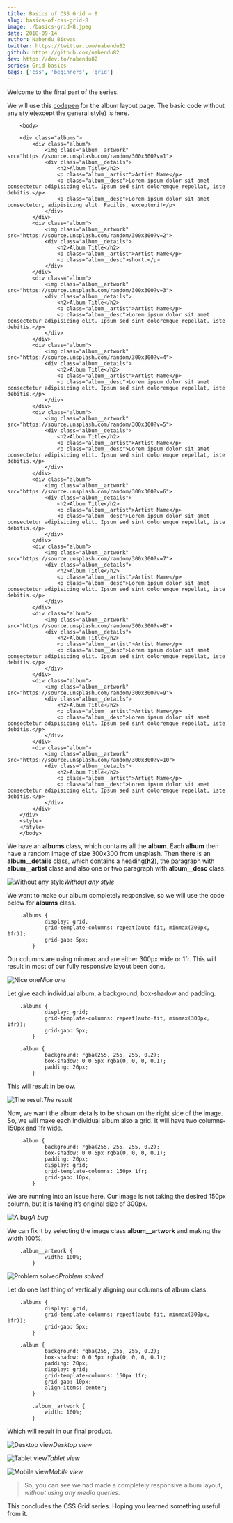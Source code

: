 ```yaml
---
title: Basics of CSS Grid — 8
slug: basics-of-css-grid-8
image: ./basics-grid-8.jpeg
date: 2018-09-14
author: Nabendu Biswas
twitter: https://twitter.com/nabendu82
github: https://github.com/nabendu82
dev: https://dev.to/nabendu82
series: Grid-basics
tags: ['css', 'beginners', 'grid']
---
```


Welcome to the final part of the series.

We will use this [codepen](https://codepen.io/nabendu82/full/qMKBOw/) for the album layout page. The basic code without any style(except the general style) is here.

<div className={styles.code__block}>

```
    <body>

    <div class="albums">
        <div class="album">
            <img class="album__artwork" src="https://source.unsplash.com/random/300x300?v=1">
            <div class="album__details">
                <h2>Album Title</h2>
                <p class="album__artist">Artist Name</p>
                <p class="album__desc">Lorem ipsum dolor sit amet consectetur adipisicing elit. Ipsum sed sint doloremque repellat, iste debitis.</p>
                <p class="album__desc">Lorem ipsum dolor sit amet consectetur, adipisicing elit. Facilis, excepturi!</p>
            </div>
        </div>
        <div class="album">
            <img class="album__artwork" src="https://source.unsplash.com/random/300x300?v=2">
            <div class="album__details">
                <h2>Album Title</h2>
                <p class="album__artist">Artist Name</p>
                <p class="album__desc">short.</p>
            </div>
        </div>
        <div class="album">
            <img class="album__artwork" src="https://source.unsplash.com/random/300x300?v=3">
            <div class="album__details">
                <h2>Album Title</h2>
                <p class="album__artist">Artist Name</p>
                <p class="album__desc">Lorem ipsum dolor sit amet consectetur adipisicing elit. Ipsum sed sint doloremque repellat, iste debitis.</p>
            </div>
        </div>
        <div class="album">
            <img class="album__artwork" src="https://source.unsplash.com/random/300x300?v=4">
            <div class="album__details">
                <h2>Album Title</h2>
                <p class="album__artist">Artist Name</p>
                <p class="album__desc">Lorem ipsum dolor sit amet consectetur adipisicing elit. Ipsum sed sint doloremque repellat, iste debitis.</p>
            </div>
        </div>
        <div class="album">
            <img class="album__artwork" src="https://source.unsplash.com/random/300x300?v=5">
            <div class="album__details">
                <h2>Album Title</h2>
                <p class="album__artist">Artist Name</p>
                <p class="album__desc">Lorem ipsum dolor sit amet consectetur adipisicing elit. Ipsum sed sint doloremque repellat, iste debitis.</p>
            </div>
        </div>
        <div class="album">
            <img class="album__artwork" src="https://source.unsplash.com/random/300x300?v=6">
            <div class="album__details">
                <h2>Album Title</h2>
                <p class="album__artist">Artist Name</p>
                <p class="album__desc">Lorem ipsum dolor sit amet consectetur adipisicing elit. Ipsum sed sint doloremque repellat, iste debitis.</p>
            </div>
        </div>
        <div class="album">
            <img class="album__artwork" src="https://source.unsplash.com/random/300x300?v=7">
            <div class="album__details">
                <h2>Album Title</h2>
                <p class="album__artist">Artist Name</p>
                <p class="album__desc">Lorem ipsum dolor sit amet consectetur adipisicing elit. Ipsum sed sint doloremque repellat, iste debitis.</p>
            </div>
        </div>
        <div class="album">
            <img class="album__artwork" src="https://source.unsplash.com/random/300x300?v=8">
            <div class="album__details">
                <h2>Album Title</h2>
                <p class="album__artist">Artist Name</p>
                <p class="album__desc">Lorem ipsum dolor sit amet consectetur adipisicing elit. Ipsum sed sint doloremque repellat, iste debitis.</p>
            </div>
        </div>
        <div class="album">
            <img class="album__artwork" src="https://source.unsplash.com/random/300x300?v=9">
            <div class="album__details">
                <h2>Album Title</h2>
                <p class="album__artist">Artist Name</p>
                <p class="album__desc">Lorem ipsum dolor sit amet consectetur adipisicing elit. Ipsum sed sint doloremque repellat, iste debitis.</p>
            </div>
        </div>
        <div class="album">
            <img class="album__artwork" src="https://source.unsplash.com/random/300x300?v=10">
            <div class="album__details">
                <h2>Album Title</h2>
                <p class="album__artist">Artist Name</p>
                <p class="album__desc">Lorem ipsum dolor sit amet consectetur adipisicing elit. Ipsum sed sint doloremque repellat, iste debitis.</p>
            </div>
        </div>
    </div>
    <style>
    </style>
    </body>
```

</div>

We have an **albums** class, which contains all the **album**. Each **album** then have a random image of size 300x300 from unsplash. Then there is an **album__details** class, which contains a heading(**h2**), the paragraph with **album__artist** class and also one or two paragraph with **album__desc** class.

![Without any style](https://ik.imagekit.io/thewebdev/CSS-Grid/8/1_J9dGlB0Iy.png)*Without any style*

We want to make our album completely responsive, so we will use the code below for **albums** class.

<div className={styles.code__block}>

```
    .albums {
            display: grid;
            grid-template-columns: repeat(auto-fit, minmax(300px, 1fr));
            grid-gap: 5px;
        }
```

</div>

Our columns are using minmax and are either 300px wide or 1fr. This will result in most of our fully responsive layout been done.

![Nice one](https://ik.imagekit.io/thewebdev/CSS-Grid/8/2_UeYm2_lhXQ.png)*Nice one*

Let give each individual album, a background, box-shadow and padding.

<div className={styles.code__block}>

```
    .albums {
            display: grid;
            grid-template-columns: repeat(auto-fit, minmax(300px, 1fr));
            grid-gap: 5px;
        }

    .album {
            background: rgba(255, 255, 255, 0.2);
            box-shadow: 0 0 5px rgba(0, 0, 0, 0.1);
            padding: 20px;
        }
```

</div>

This will result in below.

![The result](https://ik.imagekit.io/thewebdev/CSS-Grid/8/3_zBNXxJGUh.png)*The result*

Now, we want the album details to be shown on the right side of the image. So, we will make each individual album also a grid. It will have two columns- 150px and 1fr wide.

<div className={styles.code__block}>

```
    .album {
            background: rgba(255, 255, 255, 0.2);
            box-shadow: 0 0 5px rgba(0, 0, 0, 0.1);
            padding: 20px;
            display: grid;
            grid-template-columns: 150px 1fr;
            grid-gap: 10px;
        }
```

</div>

We are running into an issue here. Our image is not taking the desired 150px column, but it is taking it’s original size of 300px.

![A bug](https://ik.imagekit.io/thewebdev/CSS-Grid/8/4_lAQBFVzT5x.png)*A bug*

We can fix it by selecting the image class **album__artwork** and making the width 100%.

<div className={styles.code__block}>

```
    .album__artwork {
            width: 100%;
        }
```

</div>

![Problem solved](https://ik.imagekit.io/thewebdev/CSS-Grid/8/5_9CCCGNw2Ul.png)*Problem solved*

Let do one last thing of vertically aligning our columns of album class.

<div className={styles.code__block}>

```
    .albums {
            display: grid;
            grid-template-columns: repeat(auto-fit, minmax(300px, 1fr));
            grid-gap: 5px;
        }

    .album {
            background: rgba(255, 255, 255, 0.2);
            box-shadow: 0 0 5px rgba(0, 0, 0, 0.1);
            padding: 20px;
            display: grid;
            grid-template-columns: 150px 1fr;
            grid-gap: 10px;
            align-items: center;
        }

        .album__artwork {
            width: 100%;
        }
```

</div>

Which will result in our final product.

![Desktop view](https://ik.imagekit.io/thewebdev/CSS-Grid/8/6_zDMi2QATv.png)*Desktop view*

![Tablet view](https://ik.imagekit.io/thewebdev/CSS-Grid/8/7_We46ZOgK2.png)*Tablet view*

<div className={styles.image__small}>

![Mobile view](https://ik.imagekit.io/thewebdev/CSS-Grid/8/8_Clxkt38ow.png)*Mobile view*

</div>

> So, you can see we had made a completely responsive album layout, *without using any media queries*.

This concludes the CSS Grid series. Hoping you learned something useful from it.
